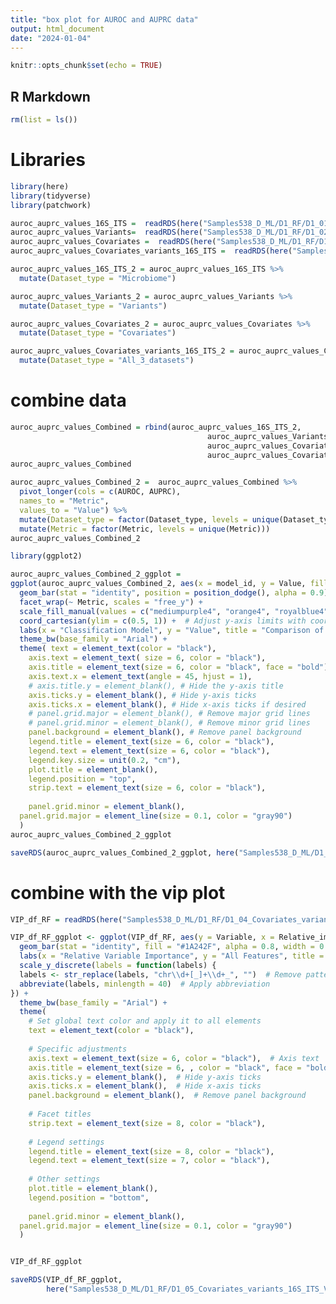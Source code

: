 ```yaml
---
title: "box plot for AUROC and AUPRC data"
output: html_document
date: "2024-01-04"
---
```


```r
knitr::opts_chunk$set(echo = TRUE)
```

## R Markdown
```r
rm(list = ls())
```

# Libraries
```r
library(here)
library(tidyverse)
library(patchwork)
```



```r
auroc_auprc_values_16S_ITS =  readRDS(here("Samples538_D_ML/D1_RF/D1_01_16S_ITS_auroc_auprc_values.rds"))
auroc_auprc_values_Variants=  readRDS(here("Samples538_D_ML/D1_RF/D1_02_Variants_auroc_auprc_values.rds"))
auroc_auprc_values_Covariates =  readRDS(here("Samples538_D_ML/D1_RF/D1_03_Covariates_auroc_auprc_values.rds"))
auroc_auprc_values_Covariates_variants_16S_ITS =  readRDS(here("Samples538_D_ML/D1_RF/D1_04_Covariates_variants_16S_ITS_auroc_auprc_values.rds"))
```

```r
auroc_auprc_values_16S_ITS_2 = auroc_auprc_values_16S_ITS %>% 
  mutate(Dataset_type = "Microbiome")

auroc_auprc_values_Variants_2 = auroc_auprc_values_Variants %>% 
  mutate(Dataset_type = "Variants")

auroc_auprc_values_Covariates_2 = auroc_auprc_values_Covariates %>% 
  mutate(Dataset_type = "Covariates")

auroc_auprc_values_Covariates_variants_16S_ITS_2 = auroc_auprc_values_Covariates_variants_16S_ITS %>% 
  mutate(Dataset_type = "All_3_datasets")
```


# combine data
```r
auroc_auprc_values_Combined = rbind(auroc_auprc_values_16S_ITS_2,
                                            auroc_auprc_values_Variants_2,
                                            auroc_auprc_values_Covariates_2,
                                            auroc_auprc_values_Covariates_variants_16S_ITS_2)
auroc_auprc_values_Combined

auroc_auprc_values_Combined_2 =  auroc_auprc_values_Combined %>% 
  pivot_longer(cols = c(AUROC, AUPRC), 
  names_to = "Metric", 
  values_to = "Value") %>% 
  mutate(Dataset_type = factor(Dataset_type, levels = unique(Dataset_type))) %>% 
  mutate(Metric = factor(Metric, levels = unique(Metric)))
auroc_auprc_values_Combined_2

```

```r
library(ggplot2)

auroc_auprc_values_Combined_2_ggplot = 
ggplot(auroc_auprc_values_Combined_2, aes(x = model_id, y = Value, fill = Dataset_type)) +
  geom_bar(stat = "identity", position = position_dodge(), alpha = 0.9) +
  facet_wrap(~ Metric, scales = "free_y") +
  scale_fill_manual(values = c("mediumpurple4", "orange4", "royalblue4", "#1A242F")) +
  coord_cartesian(ylim = c(0.5, 1)) +  # Adjust y-axis limits with coord_cartesian
  labs(x = "Classification Model", y = "Value", title = "Comparison of AUROC and AUPRC Values for 16S, ITS, and Combined data") +
  theme_bw(base_family = "Arial") +
  theme( text = element_text(color = "black"),
    axis.text = element_text( size = 6, color = "black"),
    axis.title = element_text(size = 6, color = "black", face = "bold"),
    axis.text.x = element_text(angle = 45, hjust = 1),
    # axis.title.y = element_blank(), # Hide the y-axis title
    axis.ticks.y = element_blank(), # Hide y-axis ticks
    axis.ticks.x = element_blank(), # Hide x-axis ticks if desired
    # panel.grid.major = element_blank(), # Remove major grid lines
    # panel.grid.minor = element_blank(), # Remove minor grid lines
    panel.background = element_blank(), # Remove panel background
    legend.title = element_text(size = 6, color = "black"),
    legend.text = element_text(size = 6, color = "black"),
    legend.key.size = unit(0.2, "cm"),
    plot.title = element_blank(),
    legend.position = "top",
    strip.text = element_text(size = 6, color = "black"),
    
    panel.grid.minor = element_blank(),
  panel.grid.major = element_line(size = 0.1, color = "gray90")
  )
auroc_auprc_values_Combined_2_ggplot

saveRDS(auroc_auprc_values_Combined_2_ggplot, here("Samples538_D_ML/D1_RF/D1_05_auroc_auprc_values_Combined_2_ggplot.rds"))
```


# combine with the vip plot

```r
VIP_df_RF = readRDS(here("Samples538_D_ML/D1_RF/D1_04_Covariates_variants_16S_ITS_VIP_RF.rds"))

VIP_df_RF_ggplot <- ggplot(VIP_df_RF, aes(y = Variable, x = Relative_importance)) +
  geom_bar(stat = "identity", fill = "#1A242F", alpha = 0.8, width = 0.7, color = "#1A242F") +
  labs(x = "Relative Variable Importance", y = "All Features", title = "Variable_importance") +
  scale_y_discrete(labels = function(labels) {
  labels <- str_replace(labels, "chr\\d+[_]+\\d+_", "")  # Remove pattern
  abbreviate(labels, minlength = 40)  # Apply abbreviation
}) +
  theme_bw(base_family = "Arial") +
  theme(
    # Set global text color and apply it to all elements
    text = element_text(color = "black"), 
    
    # Specific adjustments
    axis.text = element_text(size = 6, color = "black"),  # Axis text
    axis.title = element_text(size = 6, , color = "black", face = "bold"),  # Axis titles
    axis.ticks.y = element_blank(),  # Hide y-axis ticks
    axis.ticks.x = element_blank(),  # Hide x-axis ticks
    panel.background = element_blank(),  # Remove panel background
    
    # Facet titles
    strip.text = element_text(size = 8, color = "black"),  
    
    # Legend settings
    legend.title = element_text(size = 8, color = "black"),
    legend.text = element_text(size = 7, color = "black"),
    
    # Other settings
    plot.title = element_blank(),
    legend.position = "bottom",
    
    panel.grid.minor = element_blank(),
  panel.grid.major = element_line(size = 0.1, color = "gray90")
  )


VIP_df_RF_ggplot

saveRDS(VIP_df_RF_ggplot,
        here("Samples538_D_ML/D1_RF/D1_05_Covariates_variants_16S_ITS_VIP_RF_ggplot.rds"))
```






